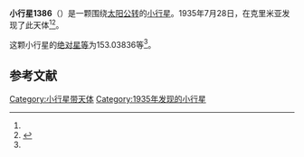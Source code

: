{{Infobox planet
| bgcolour = #FFFFC0
| name = 1386 Storeria
| symbol = 
| image = 
| caption = 
| discovery = yes
| discovery_ref = 
| discoverer = {{link-en|格里·尼明|Grigory Neujmin}}
| discovery_site = [[克里米亚|克里米亚]] 
| discovered = 1935年7月28日
| designations = yes
| mp_name = 
| named_after = 
| alt_names = 1935 PA/ 1975 RF
| mp_category = [[主带小行星|主带小行星]]
| orbit_ref = <ref name="a">[http://ssd.jpl.nasa.gov/sbdb.cgi?sstr=1386 1386 Storeria] {{Wayback|url=http://ssd.jpl.nasa.gov/sbdb.cgi?sstr=1386 |date=20201118103701 }}，小行星數據庫瀏覽器（JPL Small-Body Database Browser）－[[美国国家航空航天局|美国国家航空航天局]]喷气推进实验室</ref>
| epoch = 2456400.5 (2013年4月18日更新)
| aphelion = {{convert|3.0423371|AU|km|3|abbr=on|lk=out}}
| perihelion = {{convert|1.6901971|AU|km|3|abbr=on}}
| semimajor = {{convert|2.3662671|AU|km|3|abbr=on}}
| eccentricity = 0.2857116
| period = 1329.517569 [[日|日]]<br />3.64[[儒略年|儒略年]]
| avg_speed = 
| inclination = 11.81314
| asc_node = 161.54662
| mean_anomaly = 
| arg_peri = 153.03836
| satellites = 
| physical_characteristics = yes
| dimensions = 
| mass = 
| density = 
| surface_grav = 
| escape_velocity = 
| sidereal_day = 
| axial_tilt = 
| pole_ecliptic_lat = 
| pole_ecliptic_lon = 
| albedo = 
| temperatures= 
| temp_name1 = 
| mean_temp_1 = 
| max_temp_1 = 
| temp_name2 = 
| max_temp_2 = 
| spectral_type = 
| abs_magnitude = 153.03836
}}

'''小行星1386'''（{{lang-en|1386 Storeria}}）是一颗围绕[[太阳|太阳]][[公转|公转]]的[[小行星|小行星]]。1935年7月28日，{{link-en|格里·尼明|Grigory Neujmin}}在克里米亚发现了此天体<ref name="a" /><ref>{{cite news|title=小行星列表|url=http://cfa-www.harvard.edu/iau/lists/NumberedMPs.txt|accessdate=2013-07-08|newspaper=哈佛大学|archive-date=2008-05-17|archive-url=https://web.archive.org/web/20080517010638/http://cfa-www.harvard.edu/iau/lists/NumberedMPs.txt|dead-url=no}}</ref>。

这颗小行星的[[绝对星等|绝对星等]]为153.03836等<ref name="a" />。

==参考文献==
{{reflist}}
{{Minor Planet Number|[[小行星1385|小行星1385]]|[[小行星1387|小行星1387]]}}

{{小天体}}

[[Category:小行星带天体|Category:小行星带天体]]
[[Category:1935年发现的小行星|Category:1935年发现的小行星]]

{{asteroid-stub}}